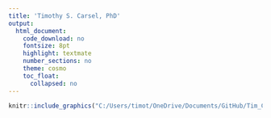 ```yaml
---
title: 'Timothy S. Carsel, PhD'
output:
  html_document:
    code_download: no
    fontsize: 8pt
    highlight: textmate
    number_sections: no
    theme: cosmo
    toc_float:
      collapsed: no
---
```




```r
knitr::include_graphics("C:/Users/timot/OneDrive/Documents/GitHub/Tim_Carsel.github.io/chess_board.jpg")
```


